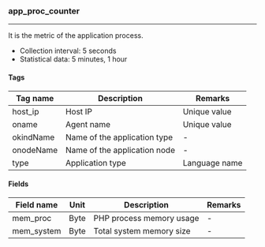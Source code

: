 ### app_proc_counter

* * *

It is the metric of the application process.

- Collection interval: 5 seconds
- Statistical data: 5 minutes, 1 hour

#### Tags

| Tag name  | Description                  | Remarks       |
| --------- | ---------------------------- | ------------- |
| host_ip   | Host IP                      | Unique value  |
| oname     | Agent name                   | Unique value  |
| okindName | Name of the application type | -             |
| onodeName | Name of the application node | -             |
| type      | Application type             | Language name |

#### Fields

| Field name | Unit | Description              | Remarks |
| ---------- | ---- | ------------------------ | ------- |
| mem_proc   | Byte | PHP process memory usage | -       |
| mem_system | Byte | Total system memory size | -       |
